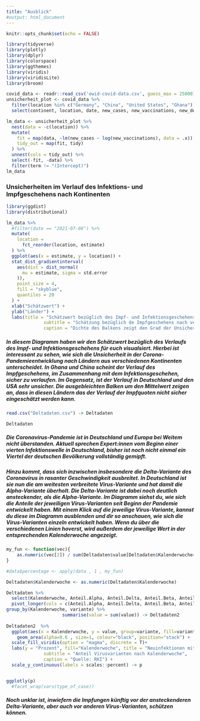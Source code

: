 ```yaml
---
title: "Ausblick"
#output: html_document
---
```


```r
knitr::opts_chunk$set(echo = FALSE)
```


```r
library(tidyverse)
library(plotly)
library(dplyr)
library(colorspace)
library(ggthemes)
library(viridis)
library(viridisLite)
library(broom)
```


```r
covid_data <- readr::read_csv('owid-covid-data.csv', guess_max = 25000)
unsicherheit_plot <- covid_data %>%
  filter(location %in% c("Germany", "China", "United States", "Ghana")) %>%
  select(continent, location, date, new_cases, new_vaccinations, new_deaths)

```


```r
lm_data <- unsicherheit_plot %>% 
  nest(data = -c(location)) %>%
  mutate(
    fit = map(data, ~lm(new_cases ~ log(new_vaccinations), data = .x)),
    tidy_out = map(fit, tidy) 
  ) %>%
  unnest(cols = tidy_out) %>%
  select(-fit, -data) %>%
  filter(term != "(Intercept)")
lm_data
```

### Unsicherheiten im Verlauf des Infektions- und Impfgeschehens nach Kontinenten

```r

library(ggdist)
library(distributional) 

lm_data %>%
  #filter(date == "2021-07-06") %>%
  mutate(
    location = 
      fct_reorder(location, estimate) 
  ) %>%
  ggplot(aes(x = estimate, y = location)) +
  stat_dist_gradientinterval(
    aes(dist = dist_normal(
      mu = estimate, sigma = std.error
    )),
    point_size = 4,
    fill = "skyblue",
    quantiles = 20
  ) +
  xlab("Schätzwert") +
  ylab("Länder") +
  labs(title = "Schätzwert bezüglich des Impf- und Infektionsgeschehens ist je nach Land",
              subtitle = "Schätzung bezüglich de Impfgeschehens nach verschiedenen Ländern",
              caption = "Dichte des Balkens zeigt den Grad der Unsicherheit an, Quelle: Our World in Data")

```

##### In diesem Diagramm haben wir den Schätzwert bezüglich des Verlaufs des Impf- und Infektionsgeschehens für euch visualsiert. Hierbei ist interessant zu sehen, wie sich die Unsicherheit in der Corona-Pandemieentwicklung nach Ländern aus verschiedenen Kontinenten unterscheidet. In Ghana und China scheint der Verlauf des Impfgeschehens, im Zusammenhang mit dem Infektionsgeschehen, sicher zu verlaufen. Im Gegensatz, ist der Verlauf in Deutschland und den USA sehr unsicher. Die ausgebleichten Balken um den Mittelwert zeigen an, dass in diesen Ländern das der Verlauf der Impfquoten nicht sicher eingeschätzt werden kann. 

```r
read.csv("Deltadaten.csv") -> Deltadaten

Deltadaten
```

##### Die Coronavirus-Pandemie ist in Deutschland und Europa bei Weitem nicht überstanden. Aktuell sprechen Expert:innen vom Beginn einer vierten Infektionswelle in Deutschland, bisher ist noch nicht einmal ein Viertel der deutschen Bevölkerung vollständig gemipft. 

##### Hinzu kommt, dass sich inzwischen insbesondere die Delta-Variante des Coronavirus in rasanter Geschwindigkeit ausbreitet. In Deutschland ist sie nun die am weitesten verbreitete Virus-Variante und hat damit die Alpha-Variante überholt. Die Delta-Variante ist dabei noch deutlich ansteckender, als die Alpha-Variante. Im Diagramm siehst du, wie sich die Anteile der jeweiligen Virus-Varianten seit Beginn der Pandemie entwickelt haben. Mit einem Klick auf die jeweilige Virus-Variante, kannst du diese im Diagramm ausblenden und dir so anschauen, wie sich die Virus-Varianten einzeln entwickelt haben. Wenn du über die verschiedenen Linien hoverst, wird außerdem  der jeweilige Wert in der entsprechenden Kalenderwoche angezeigt.

```r
my_fun <- function(vec){ 
    as.numeric(vec[2]) / sum(Deltadaten$value[Deltadaten$Kalenderwoche==vec[1]]) *100 
}

#data$percentage <- apply(data , 1 , my_fun)

Deltadaten$Kalenderwoche <- as.numeric(Deltadaten$Kalenderwoche)

Deltadaten %>%
  select(Kalenderwoche, Anteil.Alpha, Anteil.Delta, Anteil.Beta, Anteil.Gamma) %>%
  pivot_longer(cols = c(Anteil.Alpha, Anteil.Delta, Anteil.Beta, Anteil.Gamma), names_to = "variante") %>%
group_by(Kalenderwoche, variante) %>%
                     summarise(value = sum(value)) -> Deltadaten2
  
Deltadaten2  %>%
  ggplot(aes(x = Kalenderwoche, y = value, group=variante, fill=variante)) +
    geom_area(alpha=0.6 , size=1, colour="black", position="stack") +
  scale_fill_viridis(option = "magma", discrete = T)+
  labs(y = "Prozent", fill="Kalenderwoche", title = "Neuinfektionen mit der Delta-Variante nehmen ab Kalenderwoche 22 deutlich zu",
              subtitle = "Anteil Virusvarianten nach Kalenderwoche",
              caption = "Quelle: RKI") +
  scale_y_continuous(labels = scales::percent) -> p


ggplotly(p)
  #facet_wrap(vars(type_of_case))
```

##### Noch unklar ist, inwiefern die Impfungen künftig vor der ansteckenderen Delta-Variante, aber auch vor anderen Virus-Varianten, schützen können. 
